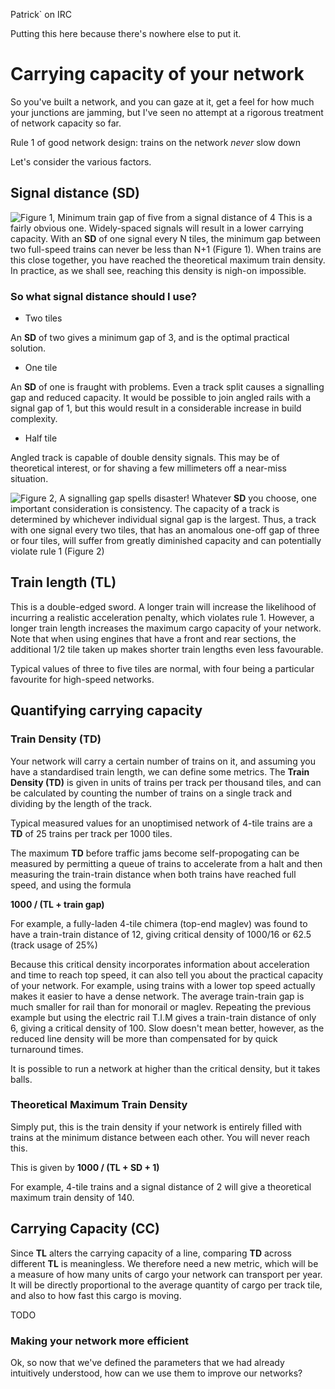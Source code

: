 Patrick` on IRC

Putting this here because there's nowhere else to put it.



=Carrying capacity of your network=


So you've built a network, and you can gaze at it, get a feel for how much your junctions are jamming, but I've seen no attempt at a rigorous treatment of network capacity so far.

Rule 1 of good network design: trains on the network ''never'' slow down

Let's consider the various factors.


==Signal distance (SD)==

[[File:en/Community/Pat Fig1.png|frame|right|Figure 1, Minimum train gap of five from a signal distance of 4]]
This is a fairly obvious one. Widely-spaced signals will result in a lower carrying capacity. With an '''SD''' of one signal every N tiles, the minimum gap between two full-speed trains can never be less than N+1 (Figure 1). When trains are this close together, you have reached the theoretical maximum train density. In practice, as we shall see, reaching this density is nigh-on impossible. 

===So what signal distance should I use?===

* Two tiles
An '''SD''' of two gives a minimum gap of 3, and is the optimal practical solution. 

*One tile
An '''SD''' of one is fraught with problems. Even a track split causes a signalling gap and reduced capacity. It would be possible to join angled rails with a signal gap of 1, but this would result in a considerable increase in build complexity.

* Half tile
Angled track is capable of double density signals. This may be of theoretical interest, or for shaving a few millimeters off a near-miss situation.

[[File:en/Community/Pat Fig2.png|frame|right|Figure 2, A signalling gap spells disaster!]]
Whatever '''SD'''  you choose, one important consideration is consistency. The capacity of a track is determined by whichever individual signal gap is the largest. Thus, a track with one signal every two tiles, that has an anomalous one-off gap of three or four tiles, will suffer from greatly diminished capacity and can potentially violate rule 1 (Figure 2)


==Train length (TL)==


This is a double-edged sword. A longer train will increase the likelihood of incurring a realistic acceleration penalty, which violates rule 1. However, a longer train length increases the maximum cargo capacity of your network. Note that when using engines that have a front and rear sections, the additional 1/2 tile taken up makes shorter train lengths even less favourable. 

Typical values of three to five tiles are normal, with four being a particular favourite for high-speed networks.


==Quantifying carrying capacity==

===Train Density (TD)===

Your network will carry a certain number of trains on it, and assuming you have a standardised train length, we can define some metrics. The '''Train Density (TD)''' is given in units of trains per track per thousand tiles, and can be calculated by counting the number of trains on a single track and dividing by the length of the track. 

Typical measured values for an unoptimised network of 4-tile trains are a '''TD''' of 25 trains per track per 1000 tiles.

The maximum '''TD''' before traffic jams become self-propogating can be measured by permitting a queue of trains to accelerate from a halt and then measuring the train-train distance when both trains have reached full speed, and using the formula 

'''1000 / (TL + train gap)'''

For example, a fully-laden 4-tile chimera (top-end maglev) was found to have a train-train distance of 12, giving critical density of 1000/16 or 62.5 (track usage of 25%)

Because this critical density incorporates information about acceleration and time to reach top speed, it can also tell you about the practical capacity of your network. For example, using trains with a lower top speed actually makes it easier to have a dense network. The average train-train gap is much smaller for rail than for monorail or maglev. Repeating the previous example but using the electric rail T.I.M gives a train-train distance of only 6, giving a critical density of 100. Slow doesn't mean better, however, as the reduced line density will be more than compensated for by quick turnaround times.

It is possible to run a network at higher than the critical density, but it takes balls.

===Theoretical Maximum Train Density===

Simply put, this is the train density if your network is entirely filled with trains at the minimum distance between each other. You will never reach this.

This is given by ''' 1000 / (TL + SD + 1) '''

For example, 4-tile trains and a signal distance of 2 will give a theoretical maximum train density of 140.


==Carrying Capacity (CC)==


Since '''TL''' alters the carrying capacity of a line, comparing '''TD''' across different '''TL''' is meaningless. We therefore need a new metric, which will be a measure of how many units of cargo your network can transport per year. It will be directly proportional to the average quantity of cargo per track tile, and also to how fast this cargo is moving.

TODO

===Making your network more efficient===

Ok, so now that we've defined the parameters that we had already intuitively understood, how can we use them to improve our networks?